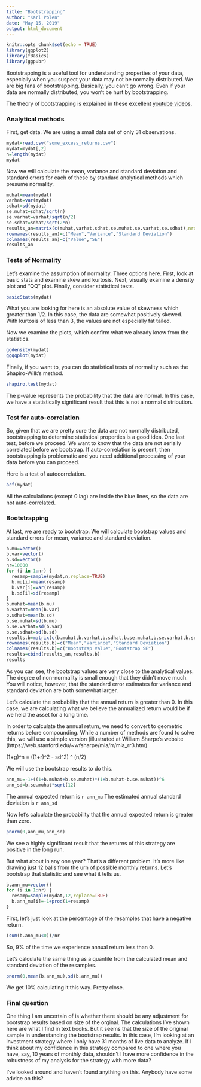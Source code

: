 ```yaml
---
title: "Bootstrapping"
author: "Karl Polen"
date: "May 15, 2019"
output: html_document
---
```


```r
knitr::opts_chunk$set(echo = TRUE)
library(ggplot2)
library(fBasics)
library(ggpubr)
```

Bootstrapping is a useful tool for understanding properties of your data, especially when you suspect your data may not be normally distributed.  We are big fans of bootstrapping.  Basically, you can't go wrong.   Even if your data are normally distributed, you won't be hurt by bootstrapping.

The theory of bootstrapping is explained in these excellent [youtube videos](https://www.youtube.com/watch?v=STGGniMV0jg).

### Analytical methods

First, get data.  We are using a small data set of only 31 observations.

```r
mydat=read.csv("some_excess_returns.csv")
mydat=mydat[,2]
n=length(mydat)
mydat
```

Now we will calculate the mean, variance and standard deviation and standard errors for each of these by standard analytical methods which presume normality.

```r
muhat=mean(mydat)
varhat=var(mydat)
sdhat=sd(mydat)
se.muhat=sdhat/sqrt(n)
se.varhat=varhat/sqrt(n/2)
se.sdhat=sdhat/sqrt(2*n)
results_an=matrix(c(muhat,varhat,sdhat,se.muhat,se.varhat,se.sdhat),nrow=3,ncol=2)
rownames(results_an)=c("Mean","Variance","Standard Deviation")
colnames(results_an)=c("Value","SE")
results_an
```

### Tests of Normality

Let's examine the assumption of normality.  Three options here. First, look at basic stats and examine skew and kurtosis.  Next, visually examine a density plot and "QQ" plot.  Finally, consider statistical tests.

```r
basicStats(mydat)
```

What you are looking for here is an absolute value of skewness which greater than 1/2.  In this case, the data are somewhat positively skewed.  With kurtosis of less than 3, the values are not especially fat tailed.

Now we examine the plots, which confirm what we already know from the statistics.

```r
ggdensity(mydat)
ggqqplot(mydat)
```

Finally, if you want to, you can do statistical tests of normality such as the Shapiro-Wilk's method.  

```r
shapiro.test(mydat)
```

The p-value represents the probability that the data are normal.  In this case, we have a statistically significant result that this is not a normal distribution.

### Test for auto-correlation

So, given that we are pretty sure the data are not normally distributed, bootstrapping to determine statistical properties is a good idea.  One last test, before we proceed.  We want to know that the data are not serially correlated before we bootstrap.  If auto-correlation is present, then bootstrapping is problematic and you need additional processing of your data before you can proceed.

Here is a test of autocorrelation.

```r
acf(mydat)
```

All the calculations (except 0 lag) are inside the blue lines, so the data are not auto-correlated.

### Bootstrapping

At last, we are ready to bootstrap.  We will calculate bootstrap values and standard errors for mean, variance and standard deviation.

```r
b.mu=vector()
b.var=vector()
b.sd=vector()
nr=10000
for (i in 1:nr) {
  resamp=sample(mydat,n,replace=TRUE)
  b.mu[i]=mean(resamp)
  b.var[i]=var(resamp)
  b.sd[i]=sd(resamp)
}
b.muhat=mean(b.mu)
b.varhat=mean(b.var)
b.sdhat=mean(b.sd)
b.se.muhat=sd(b.mu)
b.se.varhat=sd(b.var)
b.se.sdhat=sd(b.sd)
results.b=matrix(c(b.muhat,b.varhat,b.sdhat,b.se.muhat,b.se.varhat,b.se.sdhat),nrow=3,ncol=2)
rownames(results.b)=c("Mean","Variance","Standard Deviation")
colnames(results.b)=c("Bootstrap Value","Bootstrap SE")
results=cbind(results_an,results.b)
results
```

As you can see, the bootstrap values are very close to the analytical values.  The degree of non-normality is small enough that they didn't move much.  You will notice, however, that the standard error estimates for variance and standard deviation are both somewhat larger.

Let's calculate the probability that the annual return is greater than 0.  In this case, we are calculating what we believe the annualized return would be if we held the asset for a long time.

In order to calculate the annual return, we need to convert to geometric returns before compounding.  While a number of methods are found to solve this, we will use a simple version (illustrated at William Sharpe's website (https://web.stanford.edu/~wfsharpe/mia/rr/mia_rr3.htm)

(1+g)^n = ((1+r)^2 - sd^2) ^ (n/2)

We will use the bootstrap results to do this.

```r
ann_mu=-1+((1+b.muhat+b.se.muhat)*(1+b.muhat-b.se.muhat))^6
ann_sd=b.se.muhat*sqrt(12)
```

The annual expected return is `r ann_mu`
The estimated annual standard deviation is `r ann_sd`

Now let's calculate the probability that the annual expected return is greater than zero.

```r
pnorm(0,ann_mu,ann_sd)
```

We see a highly significant result that the returns of this strategy are positive in the long run.

But what about in any one year?  That's a different problem.  It's more like drawing just 12 balls from the urn of possible monthly returns.  Let's bootstrap that statistic and see what it tells us.

```r
b.ann_mu=vector()
for (i in 1:nr) {
  resamp=sample(mydat,12,replace=TRUE)
  b.ann_mu[i]=-1+prod(1+resamp)
}
```

First, let's just look at the percentage of the resamples that have a negative return.

```r
(sum(b.ann_mu<0))/nr
```

So, 9% of the time we experience annual return less than 0.

Let's calculate the same thing as a quantile from the calculated mean and standard deviation of the resamples.

```r
pnorm(0,mean(b.ann_mu),sd(b.ann_mu))
```

We get 10% calculating it this way.  Pretty close.

### Final question

One thing I am uncertain of is whether there should be any adjustment for bootstrap results based on size of the orginal.  The calculations I've shown here are what I find in text books.  But it seems that the size of the original sample in understanding the bootstrap results.  In this case, I'm looking at an investment strategy where I only have 31 months of live data to analyze.  If I think about my confidence in this strategy compared to one where you have, say, 10 years of monthly data, shouldn't I have more confidence in the robustness of my analysis for the strategy with more data?  

I've looked around and haven't found anything on this.  Anybody have some advice on this?

